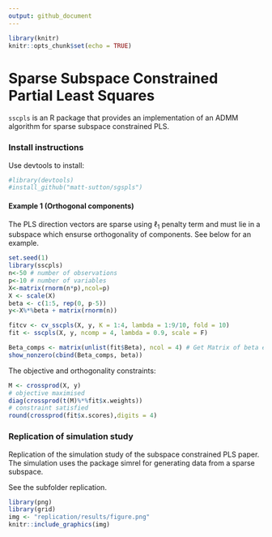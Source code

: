 ```yaml
---
output: github_document
---
```


```r
library(knitr)
knitr::opts_chunk$set(echo = TRUE)
```

Sparse Subspace Constrained Partial Least Squares 
=========================

`sscpls` is an R package that provides an implementation of an ADMM algorithm for sparse subspace constrained PLS.

### Install instructions
Use devtools to install:

```r
#library(devtools)
#install_github("matt-sutton/sgspls")
```

#### Example 1 (Orthogonal components)

The PLS direction vectors are sparse using $\ell_1$ penalty term and must lie in a subspace which ensurse orthogonality of components. See below for an example.

```r
set.seed(1)
library(sscpls)
n<-50 # number of observations
p<-10 # number of variables
X<-matrix(rnorm(n*p),ncol=p)
X <- scale(X)
beta <- c(1:5, rep(0, p-5))
y<-X%*%beta + matrix(rnorm(n))

fitcv <- cv_sscpls(X, y, K = 1:4, lambda = 1:9/10, fold = 10)
fit <- sscpls(X, y, ncomp = 4, lambda = 0.9, scale = F)

Beta_comps <- matrix(unlist(fit$Beta), ncol = 4) # Get Matrix of beta estimates at each component
show_nonzero(cbind(Beta_comps, beta))
```

The objective and orthogonality constraints:
```r
M <- crossprod(X, y)
# objective maximised
diag(crossprod(t(M)%*%fit$x.weights)) 
# constraint satisfied
round(crossprod(fit$x.scores),digits = 4)  
```

### Replication of simulation study

Replication of the simulation study of the subspace constrained PLS paper. The simulation uses the package simrel for generating data from a sparse subspace. 

See the subfolder replication. 

```r
library(png)
library(grid)
img <- "replication/results/figure.png"
knitr::include_graphics(img)
```

